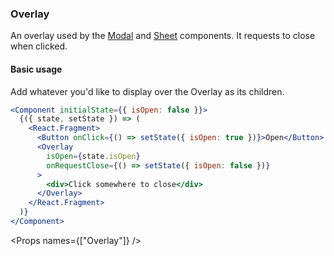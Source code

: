 
<Nav title="Overlay" />
<SEO title="Overlay" />

<Container>
<Article sidebar={[
  { id: 'Overlay', name: 'Overlay' },
  { id: 'Basic usage', name: 'Basic usage' },
  { id: 'Props', name: 'Props' }
]}>

# Overlay

An overlay used by the [Modal](/components/modal) and [Sheet](/components/sheet) components. It requests to close when clicked.

#### Basic usage

Add whatever you'd like to display over the Overlay as its children.

```jsx
<Component initialState={{ isOpen: false }}>
  {({ state, setState }) => (
    <React.Fragment>
      <Button onClick={() => setState({ isOpen: true })}>Open</Button>
      <Overlay
        isOpen={state.isOpen}
        onRequestClose={() => setState({ isOpen: false })}
      >
        <div>Click somewhere to close</div>
      </Overlay>
    </React.Fragment>
  )}
</Component>
```

<Props names={["Overlay"]} />

</Article>
</Container>
